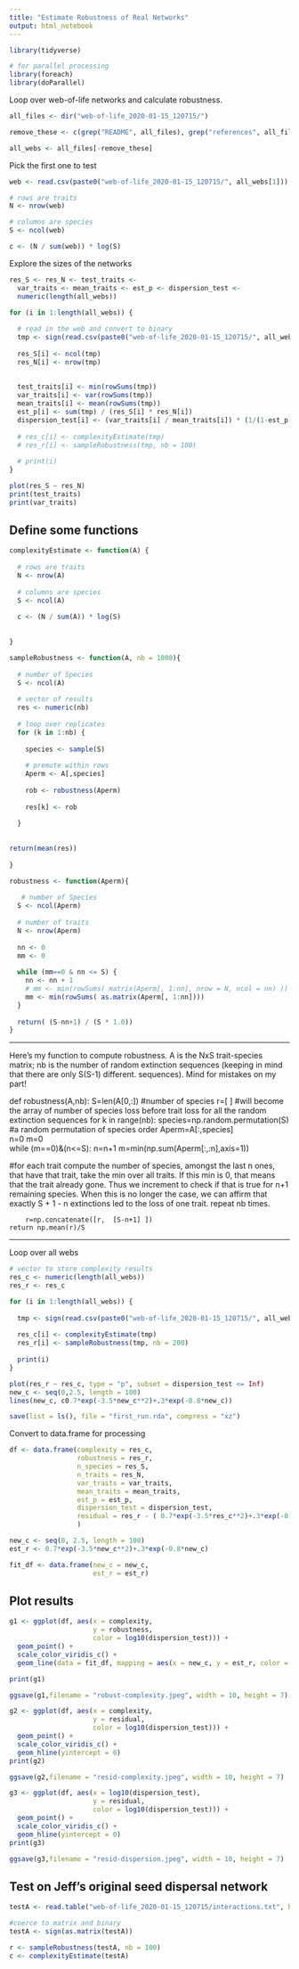 ```yaml
---
title: "Estimate Robustness of Real Networks"
output: html_notebook
---
```



```r
library(tidyverse)

# for parallel processing
library(foreach)
library(doParallel)
```


Loop over web-of-life networks and calculate robustness.


```r

all_files <- dir("web-of-life_2020-01-15_120715/")

remove_these <- c(grep("README", all_files), grep("references", all_files))

all_webs <- all_files[-remove_these]
```


Pick the first one to test

```r

web <- read.csv(paste0("web-of-life_2020-01-15_120715/", all_webs[1]))

# rows are traits
N <- nrow(web)

# columns are species
S <- ncol(web)

c <- (N / sum(web)) * log(S)

```

Explore the sizes of the networks

```r
res_S <- res_N <- test_traits <- 
  var_traits <- mean_traits <- est_p <- dispersion_test <- 
  numeric(length(all_webs))

for (i in 1:length(all_webs)) {
  
  # read in the web and convert to binary
  tmp <- sign(read.csv(paste0("web-of-life_2020-01-15_120715/", all_webs[i])))
  
  res_S[i] <- ncol(tmp)
  res_N[i] <- nrow(tmp)
  
  
  test_traits[i] <- min(rowSums(tmp))
  var_traits[i] <- var(rowSums(tmp))
  mean_traits[i] <- mean(rowSums(tmp))
  est_p[i] <- sum(tmp) / (res_S[i] * res_N[i])
  dispersion_test[i] <- (var_traits[i] / mean_traits[i]) * (1/(1-est_p[i]))
  
  # res_c[i] <- complexityEstimate(tmp)
  # res_r[i] <- sampleRobustness(tmp, nb = 100)
  
  # print(i)
}

plot(res_S ~ res_N)
print(test_traits)
print(var_traits)
```

## Define some functions

```r

complexityEstimate <- function(A) {
  
  # rows are traits
  N <- nrow(A)
  
  # columns are species
  S <- ncol(A)
  
  c <- (N / sum(A)) * log(S)
  
  
}

```

```r

sampleRobustness <- function(A, nb = 1000){
  
  # number of Species
  S <- ncol(A)
  
  # vector of results
  res <- numeric(nb)
  
  # loop over replicates
  for (k in 1:nb) {
    
    species <- sample(S)
    
    # premute within rows
    Aperm <- A[,species]
    
    rob <- robustness(Aperm)
    
    res[k] <- rob
    
  }
  
  
return(mean(res))  
  
}

```

```r

robustness <- function(Aperm){
  
   # number of Species
  S <- ncol(Aperm)
  
  # number of traits
  N <- nrow(Aperm)
  
  nn <- 0
  mm <- 0
  
  while (mm==0 & nn <= S) {
    nn <- nn + 1
    # mm <- min(rowSums( matrix(Aperm[, 1:nn], nrow = N, ncol = nn) ))
    mm <- min(rowSums( as.matrix(Aperm[, 1:nn])))
  }
  
  return( (S-nn+1) / (S * 1.0))
}

```


<hr>
Here's my function to compute robustness. A is the NxS trait-species matrix; nb is the number of random extinction sequences (keeping in mind that there are only  S(S-1) different.  sequences). Mind for mistakes on my part!

def robustness(A,nb):
    S=len(A[0,:])              #number of species
    r=[ ]                            #will become the array of number of species loss before trait loss for all the random extinction sequences
    for k in range(nb):
        species=np.random.permutation(S) #a random permutation of species order
        Aperm=A[:,species]                           
        n=0
        m=0        
        while (m==0)&(n<=S):
            n=n+1
            m=min(np.sum(Aperm[:,:n],axis=1)) 

#for  each trait compute the number of species, amongst the last n ones,  that have that trait, take the min over all traits. If this min is 0, that means that the trait  already gone. Thus we increment to check if that is true for n+1  remaining species. When this is no longer the case, we can affirm that exactly  S + 1  - n extinctions led to the loss of one trait.  repeat nb times. 

        r=np.concatenate([r,  [S-n+1] ])
    return np.mean(r)/S
    
<hr>    

Loop over all webs

```r

# vector to store complexity results
res_c <- numeric(length(all_webs))
res_r <- res_c

for (i in 1:length(all_webs)) {
  
  tmp <- sign(read.csv(paste0("web-of-life_2020-01-15_120715/", all_webs[i])))
  
  res_c[i] <- complexityEstimate(tmp)
  res_r[i] <- sampleRobustness(tmp, nb = 200)
  
  print(i)
}

plot(res_r ~ res_c, type = "p", subset = dispersion_test <= Inf)
new_c <- seq(0,2.5, length = 100)
lines(new_c, c0.7*exp(-3.5*new_c**2)+.3*exp(-0.8*new_c))

save(list = ls(), file = "first_run.rda", compress = "xz")

```

Convert to data.frame for processing

```r

df <- data.frame(complexity = res_c,
                 robustness = res_r,
                 n_species = res_S,
                 n_traits = res_N, 
                 var_traits = var_traits,
                 mean_traits = mean_traits,
                 est_p = est_p,
                 dispersion_test = dispersion_test,
                 residual = res_r - ( 0.7*exp(-3.5*res_c**2)+.3*exp(-0.8*res_c))
                 )

new_c <- seq(0, 2.5, length = 100)
est_r <- 0.7*exp(-3.5*new_c**2)+.3*exp(-0.8*new_c)

fit_df <- data.frame(new_c = new_c, 
                     est_r = est_r)


```

## Plot results

```r

g1 <- ggplot(df, aes(x = complexity,
                     y = robustness,
                     color = log10(dispersion_test))) + 
  geom_point() + 
  scale_color_viridis_c() + 
  geom_line(data = fit_df, mapping = aes(x = new_c, y = est_r, color = NULL))

print(g1)

ggsave(g1,filename = "robust-complexity.jpeg", width = 10, height = 7)

```

```r

g2 <- ggplot(df, aes(x = complexity,
                     y = residual,
                     color = log10(dispersion_test))) + 
  geom_point() + 
  scale_color_viridis_c() + 
  geom_hline(yintercept = 0)
print(g2)

ggsave(g2,filename = "resid-complexity.jpeg", width = 10, height = 7)

```

```r

g3 <- ggplot(df, aes(x = log10(dispersion_test),
                     y = residual,
                     color = log10(dispersion_test))) + 
  geom_point() + 
  scale_color_viridis_c() + 
  geom_hline(yintercept = 0)
print(g3)

ggsave(g3,filename = "resid-dispersion.jpeg", width = 10, height = 7)

```






## Test on Jeff's original seed dispersal network

```r

testA <- read.table("web-of-life_2020-01-15_120715/interactions.txt", header = TRUE)

#coerce to matrix and binary
testA <- sign(as.matrix(testA))

r <- sampleRobustness(testA, nb = 100)
c <- complexityEstimate(testA)

```










